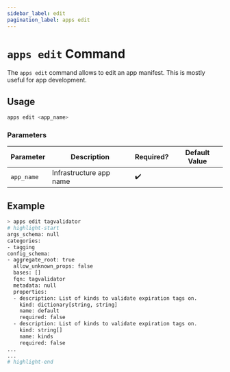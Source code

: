 ```yaml
---
sidebar_label: edit
pagination_label: apps edit
---
```


# `apps edit` Command

The `apps edit` command allows to edit an app manifest. This is mostly useful for app development.

## Usage

```bash
apps edit <app_name>
```

### Parameters

| Parameter  | Description             | Required? | Default Value |
| ---------- | ----------------------- | --------- | ------------- |
| `app_name` | Infrastructure app name | ✔️        |               |

## Example

```bash
> apps edit tagvalidator
# highlight-start
args_schema: null
categories:
- tagging
config_schema:
- aggregate_root: true
  allow_unknown_props: false
  bases: []
  fqn: tagvalidator
  metadata: null
  properties:
  - description: List of kinds to validate expiration tags on.
    kind: dictionary[string, string]
    name: default
    required: false
  - description: List of kinds to validate expiration tags on.
    kind: string[]
    name: kinds
    required: false
...
...
# highlight-end
```
